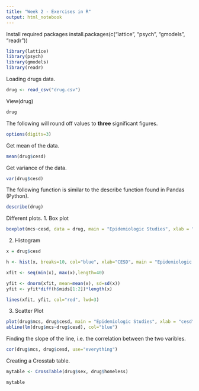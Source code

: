 ```yaml
---
title: "Week 2 - Exercises in R"
output: html_notebook
---
```

Install required packages
install.packages(c("lattice", "psych", "gmodels", "readr"))
```r
library(lattice)
library(psych)
library(gmodels)
library(readr)
```

Loading drugs data.

```r
drug <- read_csv("drug.csv")
```

View(drug)

```r
drug
```

The following will round off values to **three** significant figures.

```r
options(digits=3)
```

Get mean of the data.

```r
mean(drug$cesd)
```

Get variance of the data.

```r
var(drug$cesd)
```

The following function is similar to the describe function found in Pandas (Python).

```r
describe(drug)
```

Different plots.
1. Box plot
```r
boxplot(mcs~cesd, data = drug, main = "Epidemiologic Studies", xlab = "cesd")
```

2. Histogram
```r
x = drug$cesd

h <- hist(x, breaks=10, col="blue", xlab="CESD", main = "Epidemiologic Studies")

xfit <- seq(min(x), max(x),length=40)

yfit <- dnorm(xfit, mean=mean(x), sd=sd(x))
yfit <- yfit*diff(h$mids[1:2])*length(x)

lines(xfit, yfit, col="red", lwd=3)
```
3. Scatter Plot
```r
plot(drug$mcs, drug$cesd, main = "Epidemiologic Studies", xlab = "cesd", ylab = "mcs")
abline(lm(drug$mcs~drug$cesd), col="blue")
```

Finding the slope of the line, i.e. the correlation between the two varibles.

```r
cor(drug$mcs, drug$cesd, use="everything")
```

Creating a Crosstab table.

```r
mytable <- CrossTable(drug$sex, drug$homeless)
```

```r
mytable
```

